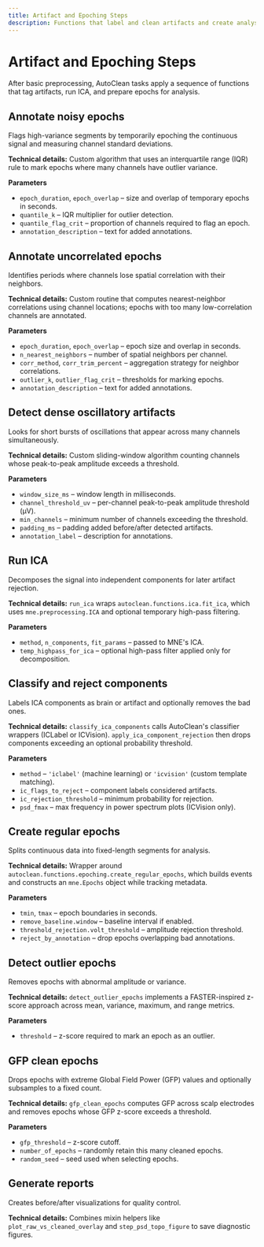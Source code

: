 ```yaml
---
title: Artifact and Epoching Steps
description: Functions that label and clean artifacts and create analysis-ready epochs.
---
```


# Artifact and Epoching Steps

After basic preprocessing, AutoClean tasks apply a sequence of functions that tag artifacts, run ICA, and prepare epochs for analysis.

## Annotate noisy epochs
Flags high-variance segments by temporarily epoching the continuous signal and measuring channel standard deviations.

**Technical details:** Custom algorithm that uses an interquartile range (IQR) rule to mark epochs where many channels have outlier variance.

**Parameters**
- `epoch_duration`, `epoch_overlap` – size and overlap of temporary epochs in seconds.
- `quantile_k` – IQR multiplier for outlier detection.
- `quantile_flag_crit` – proportion of channels required to flag an epoch.
- `annotation_description` – text for added annotations.

## Annotate uncorrelated epochs
Identifies periods where channels lose spatial correlation with their neighbors.

**Technical details:** Custom routine that computes nearest-neighbor correlations using channel locations; epochs with too many low-correlation channels are annotated.

**Parameters**
- `epoch_duration`, `epoch_overlap` – epoch size and overlap in seconds.
- `n_nearest_neighbors` – number of spatial neighbors per channel.
- `corr_method`, `corr_trim_percent` – aggregation strategy for neighbor correlations.
- `outlier_k`, `outlier_flag_crit` – thresholds for marking epochs.
- `annotation_description` – text for added annotations.

## Detect dense oscillatory artifacts
Looks for short bursts of oscillations that appear across many channels simultaneously.

**Technical details:** Custom sliding-window algorithm counting channels whose peak-to-peak amplitude exceeds a threshold.

**Parameters**
- `window_size_ms` – window length in milliseconds.
- `channel_threshold_uv` – per-channel peak-to-peak amplitude threshold (µV).
- `min_channels` – minimum number of channels exceeding the threshold.
- `padding_ms` – padding added before/after detected artifacts.
- `annotation_label` – description for annotations.

## Run ICA
Decomposes the signal into independent components for later artifact rejection.

**Technical details:** `run_ica` wraps `autoclean.functions.ica.fit_ica`, which uses `mne.preprocessing.ICA` and optional temporary high-pass filtering.

**Parameters**
- `method`, `n_components`, `fit_params` – passed to MNE's ICA.
- `temp_highpass_for_ica` – optional high-pass filter applied only for decomposition.

## Classify and reject components
Labels ICA components as brain or artifact and optionally removes the bad ones.

**Technical details:** `classify_ica_components` calls AutoClean's classifier wrappers (ICLabel or ICVision). `apply_ica_component_rejection` then drops components exceeding an optional probability threshold.

**Parameters**
- `method` – `'iclabel'` (machine learning) or `'icvision'` (custom template matching).
- `ic_flags_to_reject` – component labels considered artifacts.
- `ic_rejection_threshold` – minimum probability for rejection.
- `psd_fmax` – max frequency in power spectrum plots (ICVision only).

## Create regular epochs
Splits continuous data into fixed-length segments for analysis.

**Technical details:** Wrapper around `autoclean.functions.epoching.create_regular_epochs`, which builds events and constructs an `mne.Epochs` object while tracking metadata.

**Parameters**
- `tmin`, `tmax` – epoch boundaries in seconds.
- `remove_baseline.window` – baseline interval if enabled.
- `threshold_rejection.volt_threshold` – amplitude rejection threshold.
- `reject_by_annotation` – drop epochs overlapping bad annotations.

## Detect outlier epochs
Removes epochs with abnormal amplitude or variance.

**Technical details:** `detect_outlier_epochs` implements a FASTER-inspired z-score approach across mean, variance, maximum, and range metrics.

**Parameters**
- `threshold` – z-score required to mark an epoch as an outlier.

## GFP clean epochs
Drops epochs with extreme Global Field Power (GFP) values and optionally subsamples to a fixed count.

**Technical details:** `gfp_clean_epochs` computes GFP across scalp electrodes and removes epochs whose GFP z-score exceeds a threshold.

**Parameters**
- `gfp_threshold` – z-score cutoff.
- `number_of_epochs` – randomly retain this many cleaned epochs.
- `random_seed` – seed used when selecting epochs.

## Generate reports
Creates before/after visualizations for quality control.

**Technical details:** Combines mixin helpers like `plot_raw_vs_cleaned_overlay` and `step_psd_topo_figure` to save diagnostic figures.

